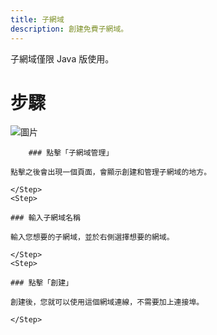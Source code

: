```yaml
---
title: 子網域
description: 創建免費子網域。
---
```



<Callout title="警告" type="warn">

子網域僅限 Java 版使用。

</Callout>

# 步驟

![圖片](/images/panel/settings/subdomain/create.png)

<Steps>
	<Step>
  
		### 點擊「子網域管理」
    
    點擊之後會出現一個頁面，會顯示創建和管理子網域的地方。

    </Step>
    <Step>

    ### 輸入子網域名稱

    輸入您想要的子網域，並於右側選擇想要的網域。

    </Step>
    <Step>

    ### 點擊「創建」

    創建後，您就可以使用這個網域連線，不需要加上連接埠。

    </Step>

</Steps>
